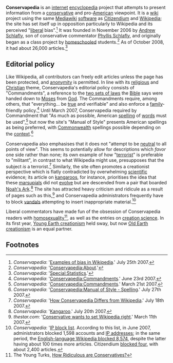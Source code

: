 {{subpages}}

'''Conservapedia''' is an [[internet]] [[encyclopedia]] project that attempts to present information from a [[conservatism|conservative]] and pro-[[United States of America|American]] viewpoint. 
It is a [[wiki]] project using the same [[Mediawiki]] [[software]] as [[Citizendium]] and [[Wikipedia]]; the site has set itself up in opposition particularly to Wikipedia and its perceived "[[liberalism|liberal]] bias".<ref>''Conservapedia'': '[http://www.conservapedia.com/index.php?title=Examples_of_Bias_in_Wikipedia&oldid=249783 Examples of bias in Wikipedia].' July 25th 2007.</ref> It was founded in November 2006 by [[Andrew Schlafly]], son of conservative commentator [[Phyllis Schlafly]], and originally began as a class project by [[homeschooling|homeschooled]] students.<ref>''Conservapedia'': '[http://www.conservapedia.com/Conservapedia:About Conservapedia:About].'</ref> As of October 2008, it had about 26,000 articles.<ref>''Conservapedia'': '[http://www.conservapedia.com/Special:Statistics Special:Statistics].'</ref>

==Editorial policy==
Like Wikipedia, all contributors can freely edit articles unless the page has been protected, and [[anonymity]] is permitted. In line with its [[religion|religious]] and [[Christianity|Christian]] theme, Conservapedia's editorial policy consists of "Commandments", a reference to the [[Ten Commandments|two sets of laws]] the [[Bible]] says were handed down to [[Moses]] from [[God]]. The Commandments require, among others, that "everything... be [[truth|true]] and verifiable" and also enforce a [[family]]-friendly policy.<ref>''Conservapedia'': '[http://www.conservapedia.com/index.php?title=Conservapedia:Commandments&oldid=207247 Conservapedia:Commandments].' June 23rd 2007.</ref> Until March 2007, Conservapedia required by Commandment that "As much as possible, American [[spelling]] of [[word]]s must be used",<ref>''Conservapedia'': '[http://www.conservapedia.com/index.php?title=Conservapedia:Commandments&oldid=55263 Conservapedia:Commandments].' March 21st 2007.</ref> but now the site's "Manual of Style" presents American spellings as being preferred, with [[Commonwealth of Nations|Commonwealth]] spellings possible depending on the [[context]].<ref>''Conservapedia'': '[http://www.conservapedia.com/index.php?title=Conservapedia:Manual_of_Style&oldid=252988#Spelling Conservapedia:Manual of Style - Spelling].' July 27th 2007.</ref>

Conservapedia also emphasises that it does not "attempt to be [[neutrality|neutral]] to all points of view". This seems to potentially allow for descriptions which ''favor'' one side rather than none; its own example of how "[[terrorism|terrorist]]" is preferable to "militant", in contrast to what Wikipedia might use, presupposes that the subject ''is'' a terrorist.<ref>''Conservapedia'': '[http://www.conservapedia.com/index.php?title=Conservapedia:How_Conservapedia_Differs_from_Wikipedia&oldid=239880 How Conservapedia Differs from Wikipedia].' July 18th 2007.</ref> Similarly, the site often promotes a creationist perspective which is flatly contradicted by overwhelming [[science|scientific]] evidence; its article on [[kangaroo|kangaroo]]s, for instance, prioritises the idea that these [[marsupial]]s did not [[evolution|evolve]] but are descended from a pair that boarded [[Noah's Ark]].<ref>''Conservapedia'': '[http://www.conservapedia.com/index.php?title=Kangaroo&oldid=242574 Kangaroo].' July 20th 2007.</ref> The site has attracted heavy criticism and ridicule as a result of pages such as this,<ref>''thestar.com'': '[http://www.thestar.com/sciencetech/article/190501 Conservative wants to set Wikipedia right].' March 11th 2007.</ref> and Conservapedia administrators frequently have to block [[vandalism (wiki)|vandals]] attempting to insert inappropriate material.<ref>''Conservapedia'': '[http://www.conservapedia.com/Special:Ipblocklist IP block list]. According to this list, in June 2007, administrators blocked 1,598 accounts and [[IP address]]es; in the same period, the [http://en.wikipedia.org/wiki/Special:Ipblocklist English-language Wikipedia blocked 8,574], despite the latter having about 100 times more articles. Citizendium [http://en.citizendium.org/wiki/Special:Ipblocklist blocked four], with about 2,400 articles.</ref>

Liberal commentators have made fun of the obsession of Conservapedia readers with [[homosexuality]]<ref>The Young Turks, [http://www.youtube.com/watch?v=MCV158ln_zk How Ridiculous are Conservatives?]</ref>, as well as the entries on [[creation science]].
In its first year, [[Young Earth creationism]] held sway, but now [[Old Earth creationism]] is an equal partner.

==Footnotes==
<div class="references-2column">
<references/>
</div>